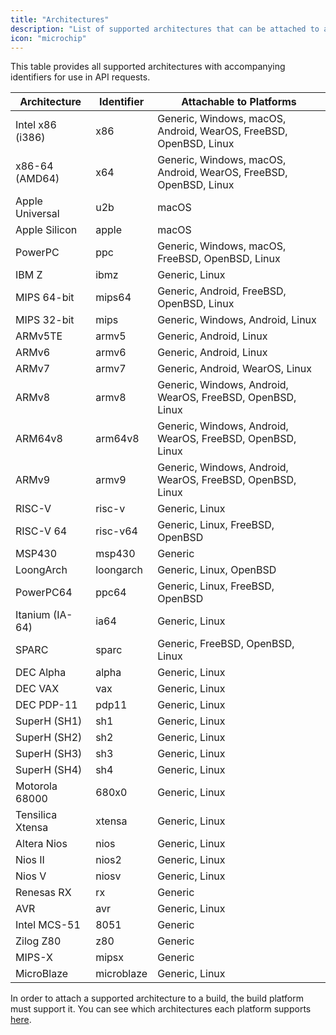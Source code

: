 ```yaml
---
title: "Architectures"
description: "List of supported architectures that can be attached to a build"
icon: "microchip"
---
```


This table provides all supported architectures with accompanying identifiers for use in API requests.

| Architecture     | Identifier | Attachable to Platforms                                           |
|------------------|------------|-------------------------------------------------------------------|
| Intel x86 (i386) | x86        | Generic, Windows, macOS, Android, WearOS, FreeBSD, OpenBSD, Linux |
| x86-64 (AMD64)   | x64        | Generic, Windows, macOS, Android, WearOS, FreeBSD, OpenBSD, Linux |
| Apple Universal  | u2b        | macOS                                                             |
| Apple Silicon    | apple      | macOS                                                             |
| PowerPC          | ppc        | Generic, Windows, macOS, FreeBSD, OpenBSD, Linux                  |
| IBM Z            | ibmz       | Generic, Linux                                                    |
| MIPS 64-bit      | mips64     | Generic, Android, FreeBSD, OpenBSD, Linux                         |
| MIPS 32-bit      | mips       | Generic, Windows, Android, Linux                                  |
| ARMv5TE          | armv5      | Generic, Android, Linux                                           |
| ARMv6            | armv6      | Generic, Android, Linux                                           |
| ARMv7            | armv7      | Generic, Android, WearOS, Linux                                   |
| ARMv8            | armv8      | Generic, Windows, Android, WearOS, FreeBSD, OpenBSD, Linux        |
| ARM64v8          | arm64v8    | Generic, Windows, Android, WearOS, FreeBSD, OpenBSD, Linux        |
| ARMv9            | armv9      | Generic, Windows, Android, WearOS, FreeBSD, OpenBSD, Linux        |
| RISC-V           | risc-v     | Generic, Linux                                                    |
| RISC-V 64        | risc-v64   | Generic, Linux, FreeBSD, OpenBSD                                  |
| MSP430           | msp430     | Generic                                                           |
| LoongArch        | loongarch  | Generic, Linux, OpenBSD                                           |
| PowerPC64        | ppc64      | Generic, Linux, FreeBSD, OpenBSD                                  |
| Itanium (IA-64)  | ia64       | Generic, Linux                                                    |
| SPARC            | sparc      | Generic, FreeBSD, OpenBSD, Linux                                  |
| DEC Alpha        | alpha      | Generic, Linux                                                    |
| DEC VAX          | vax        | Generic, Linux                                                    |
| DEC PDP-11       | pdp11      | Generic, Linux                                                    |
| SuperH (SH1)     | sh1        | Generic, Linux                                                    |
| SuperH (SH2)     | sh2        | Generic, Linux                                                    |
| SuperH (SH3)     | sh3        | Generic, Linux                                                    |
| SuperH (SH4)     | sh4        | Generic, Linux                                                    |
| Motorola 68000   | 680x0      | Generic, Linux                                                    |
| Tensilica Xtensa | xtensa     | Generic, Linux                                                    |
| Altera Nios      | nios       | Generic, Linux                                                    |
| Nios II          | nios2      | Generic, Linux                                                    |
| Nios V           | niosv      | Generic, Linux                                                    |
| Renesas RX       | rx         | Generic                                                           |
| AVR              | avr        | Generic, Linux                                                    |
| Intel MCS-51     | 8051       | Generic                                                           |
| Zilog Z80        | z80        | Generic                                                           |
| MIPS-X           | mipsx      | Generic                                                           |
| MicroBlaze       | microblaze | Generic, Linux                                                    |

In order to attach a supported architecture to a build, the build platform must support it. You can see which architectures each platform supports [here](/data/platforms).